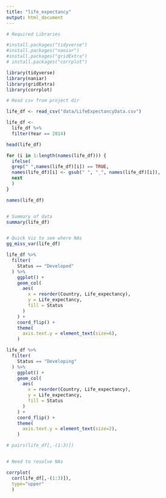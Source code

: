 ```yaml
---
title: "life_expectancy"
output: html_document
---
```


```r
# Required Libraries

#install.packages("tidyverse")
#install.packages("naniar")
#install.packages("gridExtra")
# install.packages("corrplot")

library(tidyverse)
library(naniar)
library(gridExtra)
library(corrplot)
```


```r
# Read csv from project dir

life_df <- read_csv("data/LifeExpectancyData.csv")

life_df <- 
  life_df %>%
  filter(Year == 2014)

head(life_df)
```

```r

for (i in 1:length(names(life_df))) {
  ifelse(
  grep(" ",names(life_df)[i]) == TRUE,
  names(life_df)[i] <- gsub(" ", "_", names(life_df)[i]),
  next
  )
}

names(life_df)



```








```r
# Summary of data
summary(life_df)


# Quick Viz to see where NAs 
gg_miss_var(life_df)

```

```r
life_df %>%
  filter(
    Status == "Developed"
  ) %>%
    ggplot() +
    geom_col(
      aes(
        x = reorder(Country, Life_expectancy),
        y = Life_expectancy,
        fill = Status
      )
    ) +
    coord_flip() +
    theme(
      axis.text.y = element_text(size=6),
    )


```


```r
life_df %>%
  filter(
    Status == "Developing"
  ) %>%
    ggplot() +
    geom_col(
      aes(
        x = reorder(Country, Life_expectancy),
        y = Life_expectancy,
        fill = Status
      )
    ) +
    coord_flip() +
    theme(
      axis.text.y = element_text(size=2),
    )
```



```r

# pairs(life_df[,-(1:3)])


```

```r
```






```r
# Need to resolve NAs

corrplot(
  cor(life_df[,-(1:3)]), 
  type="upper"
  )
```
















